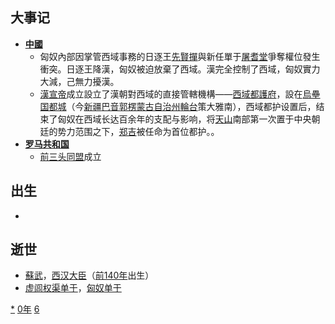 {{yearTOC|-60|西汉'''[[神爵|神爵]]二年'''}}

== 大事记 ==
* '''[[中國|中國]]'''
**匈奴內部因掌管西域事務的日逐王[[先賢撣|先賢撣]]與新任單于[[握衍朐鞮單于|屠耆堂]]爭奪權位發生衝突。日逐王降漢，匈奴被迫放棄了西域。漢完全控制了西域，匈奴實力大減，己無力擾漢。
**[[漢宣帝|漢宣帝]]成立設立了漢朝對西域的直接管轄機構——[[西域都護府|西域都護府]]，設在[[烏壘|烏壘国都城]]（今[[新疆|新疆]][[巴音郭楞蒙古自治州|巴音郭楞蒙古自治州]][[輪台|輪台]]策大雅南），西域都护设置后，结束了匈奴在西域长达百余年的支配与影响，将[[天山|天山]]南部第一次置于中央朝廷的势力范围之下，[[郑吉|郑吉]]被任命为首位都护。。
* '''[[罗马共和国|罗马共和国]]'''
**[[前三头同盟|前三头同盟]]成立

== 出生 ==
*

== 逝世 ==
{{Wikisource year mention}}
* [[蘇武|蘇武]]，[[西汉|西汉]][[大臣|大臣]]（[[前140年|前140年]]出生）
* [[虚闾权渠单于|虚闾权渠单于]]，[[匈奴|匈奴]][[单于|单于]]

[[Category:前60年|*]]
[[Category:前60年代|0年]]
[[Category:前1世纪各年|6]]